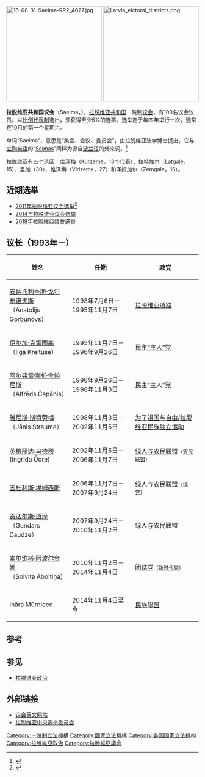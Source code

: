 {{Infobox Parliament
| name              = 拉脱维亚共和国议会
| coa_pic           = Saeima logo.png
| coa-res           = full
| session_room      = Saeimas sēžu zāle.jpg
| house_type        = 一院制
| leader1_type      = 议长
| leader1           = @
@Ināra Mūrniece
| party1            = [[民族聯盟_(拉脫維亞)|民族聯盟]]
| election1         = 2014年11月4日
| members           = 100
| political_groups1 = '''執政聯盟（61）'''：<br/>{{colorbox|#99CC33}} [[團結黨_(拉脱維亞)|團結黨]]（23）<br/>{{colorbox|#258B4C}} [[綠人與農民聯盟|綠人與農民聯盟]]（21）<br/>{{colorbox|#EFC800}} [[民族聯盟_(拉脱維亞)|民族聯盟]]（17）<br/>'''反對黨（39）'''：<br/>{{colorbox|#ED1C24}} [[社會民主黨「和諧」|社會民主黨「和諧」]]（24）<br/>{{colorbox|#1D2951}} 拉脫維亞地區協會（8）<br/>{{colorbox|#AB4E52}} For Latvia from the Heart（7）
| structure1        = Saeima-2014.svg
| structure1_res    = 250px
| voting_system1    = [[投票制|投票制]]、[[比例代表制|比例代表制]]和5%选举阈值
| last_election1    = [[2018年拉脫維亞議會選舉|2018年]]
| next_election1    = 2022年
| meeting_place     = [[里加|里加]]的议会大厅<!-- as established by constitution -->
| website           = {{URL|http://www.saeima.lv}}
}}
[[File:16-08-31-Saeima-RR2_4027.jpg|250px]]
[[File:Latvia_elctoral_districts.png|250px]]

'''拉脱维亚共和国议会'''（Saeima，{{lang-lv|发音：sæimaː}}），[[拉脱维亚共和国|拉脱维亚共和国]]一院制[[议会|议会]]，有100名议会议员。以[[比例代表制|比例代表制]]选出，须获得至少5%的选票。选举定于每四年举行一次，通常在10月的第一个星期六。

单词“Saeima”，意思是“集会、会议、委员会”，由拉脱维亚法学博士{{link-lv|尤里斯·阿伦南斯|Juris Alunāns}}提出。它与[[立陶宛语|立陶宛语]]的“[[立陶宛议会|Seimas]]”同样为源自[[波兰语|波兰语]]的外来词。<ref>{{cite journal |journal=LU Raksti |year=2008 |volume=731 |pages=75 |title=Jura Alunāna devums latviešu leksikogrāfijā |author=Zuicena, Ieva; Migla, Ilga |issn=1407-2157 |language=lv |url=http://www.lu.lv/materiali/apgads/raksti/731.pdf#page=75 |format=PDF |accessdate=2010-05-27 |archive-date=2011-09-28 |archive-url=https://web.archive.org/web/20110928054351/http://www.lu.lv/materiali/apgads/raksti/731.pdf#page=75 |dead-url=no }}</ref>

拉脱维亚有五个选区：库泽梅（Kurzeme，13个代表）、拉特加尔（Latgale，15）、里加（30）、维泽梅（Vidzeme，27）和泽姆加尔（Zemgale，15）。

==近期选举==
*[[2011年拉脱维亚议会选举|2011年拉脱维亚议会选举]]<ref>{{Cite news |url=http://www.delfi.lv/news/national/politics/zatlers-nolemj-atlaist-saeimu.d?id=38755691 |title=Zatlers nolemj rosināt Saeimas atlaišanu |trans_title=Zatlers decides to initiate thedissolution of the Saeima |language=lv |date=May 28, 2011 |accessdate=May 28, 2011 |work=Delfi |archive-date=2012-03-14 |archive-url=https://web.archive.org/web/20120314094237/http://www.delfi.lv/news/national/politics/zatlers-nolemj-atlaist-saeimu.d?id=38755691 |dead-url=no }}</ref>
*[[2014年拉脱维亚议会选举|2014年拉脱维亚议会选举]]
*[[2018年拉脫維亞議會選舉|2018年拉脫維亞議會選舉]]

==议长（1993年－）==
{| class="wikitable"
! 姓名 !! 任期 !! 政党
|-
|[[安纳托利季斯·戈尔布诺夫斯|安纳托利季斯·戈尔布诺夫斯]]<br>（Anatolijs Gorbunovs） || 1993年7月6日－1995年11月7日 || [[拉脱维亚道路|拉脱维亚道路]]
|-
|[[伊尔加·克雷图塞|伊尔加·克雷图塞]]<br>（Ilga Kreituse） || 1995年11月7日－1996年9月26日 || [[民主“主人”党|民主“主人”党]]
|-
|[[阿尔弗雷德斯·舍帕尼斯|阿尔弗雷德斯·舍帕尼斯]]<br>（Alfrēds Čepānis） || 1996年9月26日－1998年11月3日 || 民主“主人”党 
|-
|[[雅尼斯·斯特劳梅|雅尼斯·斯特劳梅]]<br>（Jānis Straume） || 1998年11月3日－2002年11月5日 || [[为了祖国与自由/拉脱维亚民族独立运动|为了祖国与自由/拉脱维亚民族独立运动]]
|-
|[[英格丽达·乌德烈|英格丽达·乌德烈]]<br>(Ingrīda Ūdre) || 2002年11月5日－2006年11月7日 || [[绿人与农民联盟|绿人与农民联盟]]<small>（[[拉脱维亚农民联盟|农民联盟]]）</small>
|-
|[[因杜利斯·埃姆西斯|因杜利斯·埃姆西斯]] || 2006年11月7日－2007年9月24日 || 绿人与农民联盟<small>（[[拉脱维亚绿党|绿党]]）</small>
|-
|[[贡达尔斯·道泽|贡达尔斯·道泽]]<br>（Gundars Daudze） || 2007年9月24日－2010年11月2日 || 绿人与农民联盟
|-
|[[索尔维塔·阿波尔金娜|索尔维塔·阿波尔金娜]]<br>（Solvita Āboltiņa） || 2010年11月2日－2014年11月4日 || [[团结党_(拉脱维亚)|团结党]]<small>（[[新时代党|新时代党]]）</small>
|-
|Ināra Mūrniece || 2014年11月4日至今 || [[民族聯盟_(拉脫維亞)|民族聯盟]]
|}

==参考==
{{reflist}}

==参见==
*[[拉脱维亚政治|拉脱维亚政治]]

==外部链接==
*[http://www.saeima.lv/en/ 议会英文网站] {{Wayback|url=http://www.saeima.lv/en/ |date=20210202064417 }}
*[https://web.archive.org/web/20130511015500/http://web.cvk.lv/pub/public/28333.html 拉脱维亚中央选举委员会]

{{歐洲題目|議會}}

{{coord|56|57|04|N|24|06|18|E|source:kolossus-plwiki|display=title}}

[[Category:一院制立法機構|Category:一院制立法機構]]
[[Category:國家立法機構|Category:國家立法機構]]
[[Category:各国国家立法机构|Category:各国国家立法机构]]
[[Category:拉脫維亞政治|Category:拉脫維亞政治]]
[[Category:拉脫維亞議會|Category:拉脫維亞議會]]